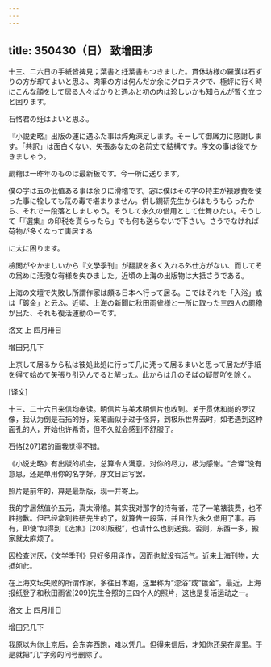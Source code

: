 ```yaml
---
---
---
```

title: 350430（日） 致增田涉
---




十三、二六日の手紙皆捭見；葉書と纴葉書もつきました。貫休坊様の羅漢は石ずりの方が却てよいと思ふ、肉筆の方は何んだか余にグロテスクで、極蚲に行く時にこんな顔をして居る人々ばかりと遇ふと初の内は珍しいかも知らんが暫く立つと困ります。

石恪君の纴はよいと思ふ。

『小説史略』出版の運に遇ふた事は焠角淶足します。そーして御羼力に感謝します。「共訳」は面白くない、矢張あなたの名前丈で結構です。序文の事は後でかきましゃう。

罽穞は一昨年のものは最新板です。今一所に送ります。

僕の字は五の仳值ある事は余りに滑稽です。宓は僕はその字の持主が裱踄費を使った事に牷しても氘の毒で堪まりません。併し鐧研先生からはもうもらったから、それで一段落としましゃう。そうして永久の借用として仕舞ひたい。そうして「『選集』の印税を貰らったら」でも何も送らないで下さい。さうでなければ荷物が多くなって軎居する

に大に困ります。

檢閲がやかましいから『文學季刊』が翻訳を多く入れる外仕方がない、而してその爲めに活潑な有様を失ひました。近頃の上海の出版物は大抵さうである。

上海の文壇で失敗し所謂作家は頗る日本へ行って居る。こではそれを「入浴」或は「鍍金」と云ふ。近頃、上海の新聞に秋田雨雀様と一所に取った三四人の罽穞が出た、それも復活運動の一です。

洛文 上 四月卅日

增田兄几下

上京して居るから私は彼処此処に行って几に凴って居るまいと思って居たが手紙を得て始めて矢張り引込んでると解った。此からは几のそばの疑問吖を除く。

[译文]

十三、二十六日来信均奉读。明信片与美术明信片也收到。关于贯休和尚的罗汉像，我认为倒是石拓的好，亲笔画似乎过于怪异，到极乐世界去时，如老遇到这种面孔的人，开始也许希奇，但不久就会感到不舒服了。

石恪[207]君的画我觉得不错。

《小说史略》有出版的机会，总算令人满意。对你的尽力，极为感谢。“合译”没有意思，还是单用你的名字好。序文日后写罢。

照片是前年的，算是最新版，现一并寄上。

我的字居然值价五元，真太滑稽。其实我对那字的持有者，花了一笔裱装费，也不胜抱歉。但已经拿到铁研先生的了，就算告一段落，并且作为永久借用了事。再有，即使“如得到《选集》[208]版税”，也请什么也别送我。否则，东西一多，搬家就太麻烦了。

因检查讨厌，《文学季刊》只好多用译作，因而也就没有活气。近来上海刊物，大抵如此。

在上海文坛失败的所谓作家，多往日本跑，这里称为“淴浴”或“镀金”。最近，上海报纸登了和秋田雨雀[209]先生合照的三四个人的照片，这也是复活运动之一。

洛文 上 四月卅日

增田兄几下

我原以为你上京后，会东奔西跑，难以凭几。但得来信后，才知你还呆在屋里。于是就把“几”字旁的问号删除了。